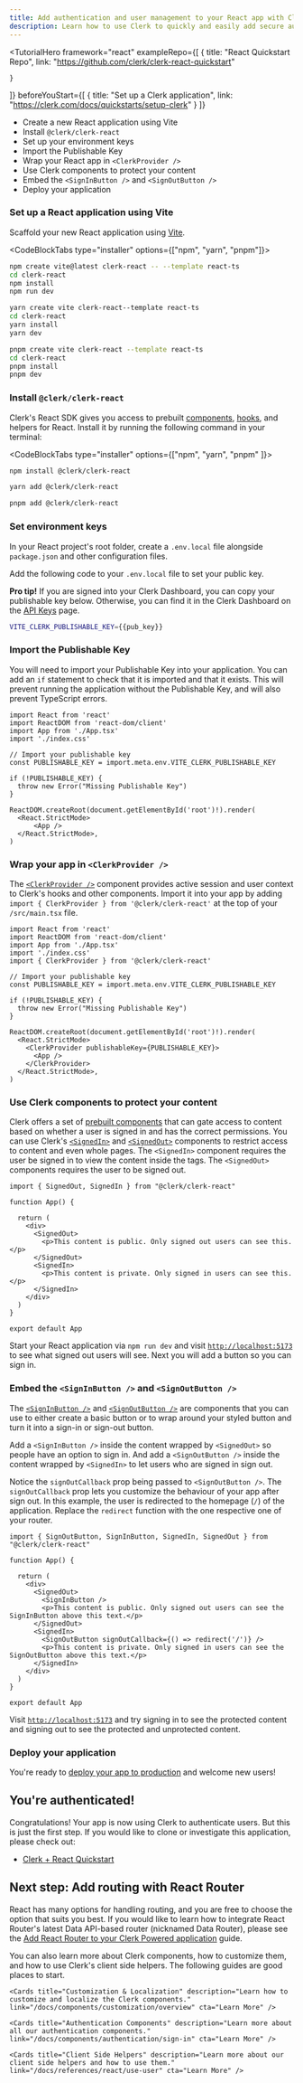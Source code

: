 ```yaml
---
title: Add authentication and user management to your React app with Clerk
description: Learn how to use Clerk to quickly and easily add secure authentication and user management to your React application.
---
```


<TutorialHero 
  framework="react"
  exampleRepo={[ 
    {
      title: "React Quickstart Repo",
      link: "https://github.com/clerk/clerk-react-quickstart"
      
    }
  ]}
  beforeYouStart={[
    {
      title: "Set up a Clerk application",
      link: "https://clerk.com/docs/quickstarts/setup-clerk"
    }
  ]}
>
- Create a new React application using Vite
- Install `@clerk/clerk-react`
- Set up your environment keys
- Import the Publishable Key
- Wrap your React app in `<ClerkProvider />`
- Use Clerk components to protect your content
- Embed the `<SignInButton />` and `<SignOutButton />`
- Deploy your application
</TutorialHero>

<Steps>

### Set up a React application using Vite

Scaffold your new React application using [Vite](https://vitejs.dev/guide/#scaffolding-your-first-vite-project).

<CodeBlockTabs type="installer" options={["npm", "yarn", "pnpm"]}>
  ```bash filename="terminal"
  npm create vite@latest clerk-react -- --template react-ts
  cd clerk-react
  npm install
  npm run dev
  ```

  ```bash filename="terminal"
  yarn create vite clerk-react--template react-ts
  cd clerk-react
  yarn install
  yarn dev
  ```

  ```bash filename="terminal"
  pnpm create vite clerk-react --template react-ts
  cd clerk-react
  pnpm install
  pnpm dev
  ```

</CodeBlockTabs>


### Install `@clerk/clerk-react`

Clerk's React SDK gives you access to prebuilt [components](/docs/components/overview), [hooks](/docs/references/react/use-user), and helpers for React. Install it by running the following command in your terminal:

<CodeBlockTabs type="installer" options={["npm", "yarn",  "pnpm" ]}>
  ```bash filename="terminal"
  npm install @clerk/clerk-react
  ```
  ```bash filename="terminal"
  yarn add @clerk/clerk-react
  ```
  
  ```bash filename="terminal"
  pnpm add @clerk/clerk-react
  ```

</CodeBlockTabs>

### Set environment keys

In your React project's root folder, create a `.env.local` file alongside `package.json` and other configuration files.

Add the following code to your `.env.local` file to set your public key.

**Pro tip!** If you are signed into your Clerk Dashboard, you can copy your publishable key below. Otherwise, you can find it in the Clerk Dashboard on the [API Keys](https://dashboard.clerk.com/last-active?path=api-keys) page.

<InjectKeys>

```sh filename=".env.local"
VITE_CLERK_PUBLISHABLE_KEY={{pub_key}}
```

</InjectKeys>

### Import the Publishable Key

You will need to import your Publishable Key into your application. You can add an `if` statement to check that it is imported and that it exists. This will prevent running the application without the Publishable Key, and will also prevent TypeScript errors.

```tsx filename="src/main.tsx" {6-7, 9-11}
import React from 'react'
import ReactDOM from 'react-dom/client'
import App from './App.tsx'
import './index.css'

// Import your publishable key
const PUBLISHABLE_KEY = import.meta.env.VITE_CLERK_PUBLISHABLE_KEY

if (!PUBLISHABLE_KEY) {
  throw new Error("Missing Publishable Key")
}

ReactDOM.createRoot(document.getElementById('root')!).render(
  <React.StrictMode>
      <App />
  </React.StrictMode>,
)
```

### Wrap your app in `<ClerkProvider />`

The [`<ClerkProvider />`](/docs/components/clerk-provider) component provides active session and user context to Clerk's hooks and other components. Import it into your app by adding `import { ClerkProvider } from '@clerk/clerk-react'` at the top of your `/src/main.tsx` file. 
```tsx filename="src/main.tsx" {5, 16, 18}
import React from 'react'
import ReactDOM from 'react-dom/client'
import App from './App.tsx'
import './index.css'
import { ClerkProvider } from '@clerk/clerk-react'

// Import your publishable key
const PUBLISHABLE_KEY = import.meta.env.VITE_CLERK_PUBLISHABLE_KEY

if (!PUBLISHABLE_KEY) {
  throw new Error("Missing Publishable Key")
}

ReactDOM.createRoot(document.getElementById('root')!).render(
  <React.StrictMode>
    <ClerkProvider publishableKey={PUBLISHABLE_KEY}>
      <App />
    </ClerkProvider>
  </React.StrictMode>,
)
```

### Use Clerk components to protect your content

Clerk offers a set of [prebuilt components](/docs/components/overview) that can gate access to content based on whether a user is signed in and has the correct permissions. You can use Clerk's [`<SignedIn>`](/docs/components/control/signed-in) and [`<SignedOut>`](/docs/components/control/signed-out) components to restrict access to content and even whole pages. The `<SignedIn>` component requires the user be signed in to view the content inside the tags. The `<SignedOut>` components requires the user to be signed out.

```tsx filename="src/App.tsx" {1, 7-12}
import { SignedOut, SignedIn } from "@clerk/clerk-react"

function App() {

  return (
    <div>
      <SignedOut>
        <p>This content is public. Only signed out users can see this.</p>
      </SignedOut>
      <SignedIn>
        <p>This content is private. Only signed in users can see this.</p>
      </SignedIn>
    </div>
  )
}

export default App
```

Start your React application via `npm run dev` and visit [`http://localhost:5173`](http://localhost:5173) to see what signed out users will see. Next you will add a button so you can sign in.

### Embed the `<SignInButton />` and `<SignOutButton />`

The [`<SignInButton />`](/docs/components/unstyled/sign-in-button) and [`<SignOutButton />`](/docs/components/unstyled/sign-out-button) are components that you can use to either create a basic button or to wrap around your styled button and turn it into a sign-in or sign-out button.

Add a `<SignInButton />` inside the content wrapped by `<SignedOut>` so people have an option to sign in. And add a `<SignOutButton />` inside the content wrapped by `<SignedIn>` to let users who are signed in sign out. 

Notice the `signOutCallback` prop being passed to `<SignOutButton />`. The `signOutCallback` prop lets you customize the behaviour of your app after sign out. In this example, the user is redirected to the homepage (`/`) of the application. Replace the `redirect` function with the one respective one of your router.

```tsx filename="src/App.tsx" {1, 8, 12}
import { SignOutButton, SignInButton, SignedIn, SignedOut } from "@clerk/clerk-react"

function App() {

  return (
    <div>
      <SignedOut>
        <SignInButton />
        <p>This content is public. Only signed out users can see the SignInButton above this text.</p>
      </SignedOut>
      <SignedIn>
        <SignOutButton signOutCallback={() => redirect('/')} />
        <p>This content is private. Only signed in users can see the SignOutButton above this text.</p>
      </SignedIn>
    </div>
  )
}

export default App
```

Visit [`http://localhost:5173`](http://localhost:5173) and try signing in to see the protected content and signing out to see the protected and unprotected content.

### Deploy your application

You're ready to [deploy your app to production](/docs/deployments/overview) and welcome new users!
</Steps>

## You're authenticated!

Congratulations! Your app is now using Clerk to authenticate users. But this is just the first step. If you would like to clone or investigate this application, please check out:

* [Clerk + React Quickstart](https://github.com/clerk/clerk-react-quickstart)

## Next step: Add routing with React Router

React has many options for handling routing, and you are free to choose the option that suits you best. If you would like to learn how to integrate React Router's latest Data API-based router (nicknamed Data Router), please see the [Add React Router to your Clerk Powered application](/docs/references/react/add-react-router) guide. 

You can also learn more about Clerk components, how to customize them, and how to use Clerk's client side helpers. The following guides are good places to start.

<div className="container mx-auto my-4">
  <div className="grid grid-cols-1 gap-6 md:grid-cols-2">
    <Cards title="Add React Router" description="Learn how to add routing to your app with React Router." link="/docs/references/react/add-react-router" cta="Learn More" />

    <Cards title="Customization & Localization" description="Learn how to customize and localize the Clerk components." link="/docs/components/customization/overview" cta="Learn More" />

    <Cards title="Authentication Components" description="Learn more about all our authentication components." link="/docs/components/authentication/sign-in" cta="Learn More" />

    <Cards title="Client Side Helpers" description="Learn more about our client side helpers and how to use them." link="/docs/references/react/use-user" cta="Learn More" />
  </div>
</div>
